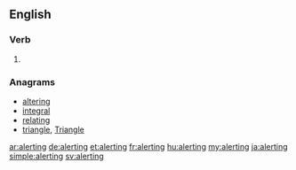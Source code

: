 ==English==

===Verb===
{{head|en}}

# {{present participle of|alert|lang=en}}

===Anagrams===
* [[altering#English|altering]]
* [[integral#English|integral]]
* [[relating#English|relating]]
* [[triangle#English|triangle]], [[Triangle#English|Triangle]]

[[ar:alerting]]
[[de:alerting]]
[[et:alerting]]
[[fr:alerting]]
[[hu:alerting]]
[[my:alerting]]
[[ja:alerting]]
[[simple:alerting]]
[[sv:alerting]]